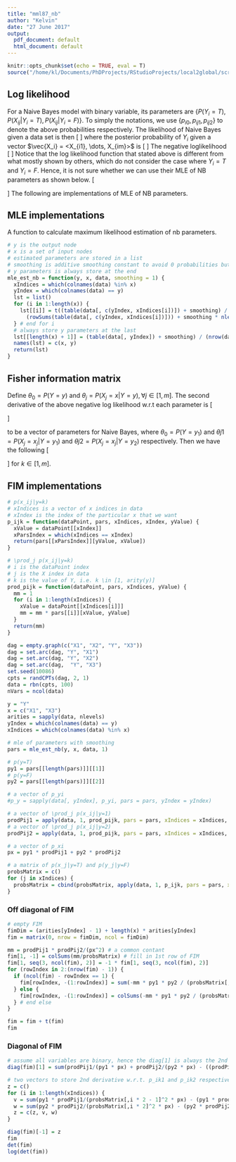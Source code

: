```yaml
---
title: "mml87_nb"
author: "Kelvin"
date: "27 June 2017"
output:
  pdf_document: default
  html_document: default
---
```


```r
knitr::opts_chunk$set(echo = TRUE, eval = T)
source("/home/kl/Documents/PhDProjects/RStudioProjects/local2global/scripts/load_libraries.R")
```

## Log likelihood 
For a Naive Bayes model with binary variable, its parameters are $\{P(Y_i=T), P(X_{ij}|Y_i=T), P(X_{ij}|Y_i=F)\}$. To simply the notations, we use $\{p_{i0}, p_{ij1}, p_{ij2}\}$ to denote the above probabilities respectively. The likelihood of Naive Bayes given a data set is then
\[
\begin{aligned}
l = \prod_i^n P(Y_i=T|\vec{X_i})^{Y_i} (1-P(Y_i=T|\vec{X_i}))^{1-Y_i}
\end{aligned}
\]
where the posterior probability of $Y_i$ given a vector $\vec{X_i} = <X_{i1}, \dots, X_{im}>$ is 
\[
\begin{aligned}
P(Y_i=T|\vec{X_i}) &= \frac{P(Y_i=T)\prod_{j=1}^m P(X_{ij}|Y_i=T)}{P(\vec{X_i})} \\
&= \frac{P(Y_i=T)\prod_{j=1}^m P(X_{ij}|Y_i=T)}{P(Y_i=T)\prod_{j=1}^m P(X_{ij}|Y_i=T)+(1-P(Y_i=T))\prod_{j=1}^m P(X_{ij}|Y_i=F)} \\
&= \frac{p_{i0}\prod_{j=1}^m p_{ij1}}{p_{i0}\prod_{j=1}^m p_{ij1} + (1-p_{i0})\prod_{j=1}^m p_{ij2}}
\end{aligned}
\]
The negative loglikelihood
\[
\begin{aligned}
L &= -\sum_{i=1}^n \left[Y_i\ln p(Y_i|\vec{X_i}) + (1-Y_i) \ln (1-p(Y_i|\vec{X_i}))\right] \\
&= -\sum_{i=1}^n \left[Y_i \ln p_{i0} + (1-Y_i) \ln (1-p_{i0}) + Y_i \sum_{j=1}^m \ln p_{ij1} + (1-Y_i) \sum_{j=1}^m \ln p_{ij2} - \ln \left(p_{i0}\prod_{j=1}^m p_{ij1} + (1-p_{i0})\prod_{j=1}^m p_{ij2}\right)\right]
\end{aligned}
\]
Notice that the log likelihood function that stated above is different from what mostly shown by others, which do not consider the case where $Y_i = T$ and $Y_i=F$. Hence, it is not sure whether we can use their MLE of NB parameters as shown below. 
\[
\begin{aligned}
P(Y=y) &= \frac{count(y)}{n} \\
P(X_j = x|Y = y) &= \frac{count(x) \cup count(y)}{count(y)}
\end{aligned}
\]
The following are implementations of MLE of NB parameters. 

## MLE implementations
A function to calculate maximum likelihood estimation of nb parameters. 

```r
# y is the output node
# x is a set of input nodes
# estimated parameters are stored in a list
# smoothing is additive smoothing constant to avoid 0 probabilities but it can take any other values
# y parameters is always store at the end
mle_est_nb = function(y, x, data, smoothing = 1) {
  xIndices = which(colnames(data) %in% x)
  yIndex = which(colnames(data) == y)
  lst = list()
  for (i in 1:length(x)) {
    lst[[i]] = t((table(data[, c(yIndex, xIndices[i])]) + smoothing) /
      (rowSums(table(data[, c(yIndex, xIndices[i])])) + smoothing * nlevels(data[, xIndices[i]])))
  } # end for i 
  # always store y parameters at the last 
  lst[[length(x) + 1]] = (table(data[, yIndex]) + smoothing) / (nrow(data) + smoothing * nlevels(data[, yIndex]))
  names(lst) = c(x, y)
  return(lst)
}
```

## Fisher information matrix

Define $\theta_0 = P(Y=y)$ and $\theta_j = P(X_j = x|Y=y), \forall j \in [1,m]$. The second derivative of the above negative log likelihood w.r.t each parameter is 
\[
\begin{aligned}
\frac{\partial^2L}{\partial\theta_k^2} &= \sum_{i=1}^n \left[\frac{1}{\theta_k^2} - \left(\frac{\prod_{j=0}^{\neq k}\theta_j}{\sum_y\prod_{j=0}^m\theta_j}\right)^2\right] \\
\frac{\partial^2L}{\partial\theta_k\partial\theta_l} &= \sum_{i=1}^n \left[\frac{(\sum_y\prod_{j=0}^m\theta_j)(\sum_{j=0}^{\neq k, l}\theta_j)-(\prod_{j=0}^{\neq k}\theta_j)(\prod_{j=0}^{\neq l}\theta_j)}{\left(\sum_y\prod_{j=0}^m\theta_j\right)^2}\right]
\end{aligned}
\]

to be a vector of parameters for Naive Bayes, where $\theta_0 = P(Y=y_1)$ and
$\theta{j1} = P(X_j = x_j | Y = y_1)$ and $\theta{j2} = P(X_j = x_j | Y = y_2)$
respectively. Then we have the following
\[
\begin{aligned}
P(X) &= \sum_{Y=y} P(Y=y) \prod_{j=1}^m P(X_j|Y=y) \\
\frac{\partial^2L}{\partial\theta_0^2} &= \sum_{i=1}^n \left[\frac{1}{\theta_0^2} - \left(\frac{\prod_{j=1}^m\theta_{j1} - \prod_{j=1}^m\theta_{j2}}{P(X)}\right)^2\right] \\
\frac{\partial^2L}{\partial\theta_{k1}^2} &= \sum_{i=1}^n \left[\frac{1}{\theta_{k1}^2} - \left(\frac{\theta_0\prod_{j=1}^{m,j \neq k}\theta_{j1}}{P(X)}\right)^2\right] \\
\frac{\partial^2L}{\partial\theta_{k2}^2} &= \sum_{i=1}^n \left[-\left(\frac{(1-\theta_0)\prod_{j=1}^{m,j \neq k}\theta_{j2}}{P(X)}\right)^2\right]
\end{aligned}
\]
for $k \in [1, m]$.

## FIM implementations

```r
# p(x_ij|y=k)
# xIndices is a vector of x indices in data
# xIndex is the index of the particular x that we want 
p_ijk = function(dataPoint, pars, xIndices, xIndex, yValue) {
  xValue = dataPoint[[xIndex]]
  xParsIndex = which(xIndices == xIndex)
  return(pars[[xParsIndex]][yValue, xValue])
}

# \prod_j p(x_ij|y=k)
# i is the dataPoint index
# j is the X index in data
# k is the value of Y, i.e. k \in [1, arity(y)]
prod_pijk = function(dataPoint, pars, xIndices, yValue) {
  mm = 1
  for (i in 1:length(xIndices)) {
    xValue = dataPoint[[xIndices[i]]]
    mm = mm * pars[[i]][xValue, yValue]
  }
  return(mm)
}
```

```r
dag = empty.graph(c("X1", "X2", "Y", "X3"))
dag = set.arc(dag, "Y", "X1")
dag = set.arc(dag, "Y", "X2")
dag = set.arc(dag,  "Y", "X3")
set.seed(10086)
cpts = randCPTs(dag, 2, 1)
data = rbn(cpts, 100)
nVars = ncol(data)

y = "Y"
x = c("X1", "X3")
arities = sapply(data, nlevels)
yIndex = which(colnames(data) == y)
xIndices = which(colnames(data) %in% x)

# mle of parameters with smoothing
pars = mle_est_nb(y, x, data, 1) 

# p(y=T)
py1 = pars[[length(pars)]][[1]]
# p(y=F)
py2 = pars[[length(pars)]][[2]]

# a vector of p_yi 
#p_y = sapply(data[, yIndex], p_yi, pars = pars, yIndex = yIndex)

# a vector of \prod_j p(x_ij|y=1)
prodPij1 = apply(data, 1, prod_pijk, pars = pars, xIndices = xIndices, yValue = 1)
# a vector of \prod_j p(x_ij|y=2)
prodPij2 = apply(data, 1, prod_pijk, pars = pars, xIndices = xIndices, yValue = 2)

# a vector of p_xi 
px = py1 * prodPij1 + py2 * prodPij2

# a matrix of p(x_j|y=T) and p(y_j|y=F)
probsMatrix = c()
for (j in xIndices) {
  probsMatrix = cbind(probsMatrix, apply(data, 1, p_ijk, pars = pars, xIndices = xIndices, xIndex = j, yValue = 1), apply(data, 1, p_ijk, pars = pars, xIndices = xIndices, xIndex = j, yValue = 2))
}
```

### Off diagonal of FIM

```r
# empty FIM
fimDim = (arities[yIndex] - 1) + length(x) * arities[yIndex]
fim = matrix(0, nrow = fimDim, ncol = fimDim)

mm = prodPij1 * prodPij2/(px^2) # a common contant 
fim[1, -1] = colSums(mm/probsMatrix) # fill in 1st row of FIM
fim[1, seq(3, ncol(fim), 2)] = -1 * fim[1, seq(3, ncol(fim), 2)]
for (rowIndex in 2:(nrow(fim) - 1)) {
  if (ncol(fim) - rowIndex == 1) {
    fim[rowIndex, -(1:rowIndex)] = sum(-mm * py1 * py2 / (probsMatrix[, rowIndex - 1] * probsMatrix[, -(1:(rowIndex - 1))]))
  } else {
    fim[rowIndex, -(1:rowIndex)] = colSums(-mm * py1 * py2 / (probsMatrix[, rowIndex - 1] * probsMatrix[, -(1:(rowIndex - 1))]))
  } # end else
}

fim = fim + t(fim)
fim
```

### Diagonal of FIM

```r
# assume all variables are binary, hence the diag[1] is always the 2nd derivative w.r.t. p_i0
diag(fim)[1] = sum(prodPij1/(py1 * px) + prodPij2/(py2 * px) - ((prodPij1 - prodPij2)/px)^2)

# two vectors to store 2nd derivative w.r.t. p_ik1 and p_ik2 respectively, where the 1 and 2 corresponds to y values
z = c()
for (i in 1:length(xIndices)) {
  v = sum(py1 * prodPij1/(probsMatrix[,i * 2 - 1]^2 * px) - (py1 * prodPij1/(px * probsMatrix[,i * 2 - 1]))^2)
  w = sum(py2 * prodPij2/(probsMatrix[,i * 2]^2 * px) - (py2 * prodPij2/(px * probsMatrix[,i * 2]))^2)
  z = c(z, v, w)
}

diag(fim)[-1] = z
fim
det(fim)
log(det(fim))
```







